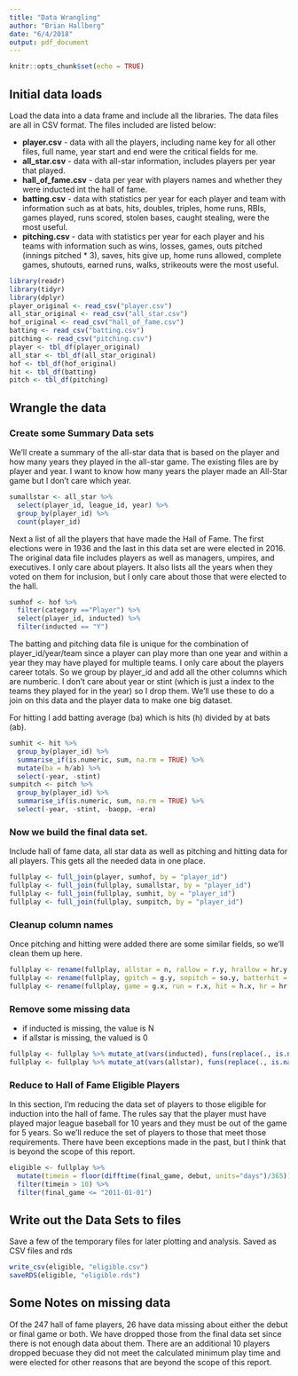 ```yaml
---
title: "Data Wrangling"
author: "Brian Hallberg"
date: "6/4/2018"
output: pdf_document
---
```


```r
knitr::opts_chunk$set(echo = TRUE)
```

## Initial data loads

Load the data into a data frame and include all the libraries.  The data files are all in CSV format.  The files included are listed below:

* **player.csv** - data with all the players, including name key for all other files, full name, year start and end were the critical fields for me.
* **all_star.csv** - data with all-star information, includes players per year that played.
* **hall_of_fame.csv** - data per year with players names and whether they were inducted int the hall of fame.
* **batting.csv** - data with statistics per year for each player and team with information such as at bats, hits, doubles, triples, home runs, RBIs, games played, runs scored, stolen bases, caught stealing, were the most useful.
* **pitching.csv** - data with statistics per year for each player and his teams with information such as wins, losses, games, outs pitched (innings pitched * 3), saves, hits give up, home runs allowed, complete games, shutouts, earned runs, walks, strikeouts were the most useful.

```r
library(readr)
library(tidyr)
library(dplyr)
player_original <- read_csv("player.csv")
all_star_original <- read_csv("all_star.csv")
hof_original <- read_csv("hall_of_fame.csv")
batting <- read_csv("batting.csv")
pitching <- read_csv("pitching.csv")
player <- tbl_df(player_original)
all_star <- tbl_df(all_star_original)
hof <- tbl_df(hof_original)
hit <- tbl_df(batting)
pitch <- tbl_df(pitching)
```
## Wrangle the data

### Create some Summary Data sets




We'll create a summary of the all-star data that is based on the player and how many years they played in the all-star game.  The existing files are by player and year.  I want to know how many years the player made an All-Star game but I don't care which year.

```r
sumallstar <- all_star %>%
  select(player_id, league_id, year) %>%
  group_by(player_id) %>%
  count(player_id)
```

Next a list of all the players that have made the Hall of Fame.  The first elections were in 1936 and the last in this data set are were elected in 2016.  The original data file includes players as well as managers, umpires, and executives.  I only care about players.  It also lists all the years when they voted on them for inclusion, but I only care about those that were elected to the hall.

```r
sumhof <- hof %>%
  filter(category =="Player") %>%
  select(player_id, inducted) %>%
  filter(inducted == "Y")
```

The batting and pitching data file is unique for the combination of player_id/year/team since a player can play more than one year and within a year they may have played for multiple teams.  I only care about the players career totals.  So we group by player_id and add all the other columns which are numberic.  I don't care about year or stint (which is just a index to the teams they played for in the year) so I drop them.  We'll use these to do a join on this data and the player data to make one big dataset.

For hitting I add batting average (ba) which is hits (h) divided by at bats (ab).

```r
sumhit <- hit %>%
  group_by(player_id) %>%
  summarise_if(is.numeric, sum, na.rm = TRUE) %>%
  mutate(ba = h/ab) %>%
  select(-year, -stint)
sumpitch <- pitch %>%
  group_by(player_id) %>%
  summarise_if(is.numeric, sum, na.rm = TRUE) %>%
  select(-year, -stint, -baopp, -era)
```
### Now we build the final data set.

Include hall of fame data, all star data as well as  pitching and hitting data for all players.  This gets all the needed data in one place.

```r
fullplay <- full_join(player, sumhof, by = "player_id")
fullplay <- full_join(fullplay, sumallstar, by = "player_id")
fullplay <- full_join(fullplay, sumhit, by = "player_id")
fullplay <- full_join(fullplay, sumpitch, by = "player_id")
```
###  Cleanup column names

Once pitching and hitting were added there are some similar fields, so we'll clean them up here.

```r
fullplay <- rename(fullplay, allstar = n, rallow = r.y, hrallow = hr.y, bballow = bb.y, hallow = h.y)
fullplay <- rename(fullplay, gpitch = g.y, sopitch = so.y, batterhit = hbp.y)
fullplay <- rename(fullplay, game = g.x, run = r.x, hit = h.x, hr = hr.x, bb = bb.x, so = so.x, hbp = hbp.x)
```
### Remove some missing data

* if inducted is missing, the value is N
* if allstar is missing, the valued is 0

```r
fullplay <- fullplay %>% mutate_at(vars(inducted), funs(replace(., is.na(.), 'N')))
fullplay <- fullplay %>% mutate_at(vars(allstar), funs(replace(., is.na(.), 0)))
```

### Reduce to Hall of Fame Eligible Players

In this section, I'm reducing the data set of players to those eligible for induction into the hall of fame. The rules say that the player must have played major league baseball for 10 years and they must be out of the game for 5 years.  So we'll reduce the set of players to those that meet those requirements.  There have been exceptions made in the past, but I think that is beyond the scope of this report.

```r
eligible <- fullplay %>%
  mutate(timein = floor(difftime(final_game, debut, units="days")/365)) %>% 
  filter(timein > 10) %>%
  filter(final_game <= "2011-01-01")
```
## Write out the Data Sets to files

Save a few of the temporary files for later plotting and analysis.  Saved as CSV files and rds

```r
write_csv(eligible, "eligible.csv")
saveRDS(eligible, "eligible.rds")
```
## Some Notes on missing data

Of the 247 hall of fame players, 26 have data missing about either the debut or final game or both.  We have dropped those from the final data set since there is not enough data about them.  There are an additional 10 players dropped becuase they did not meet the calculated minimum play time and were elected for other reasons that are beyond the scope of this report.
